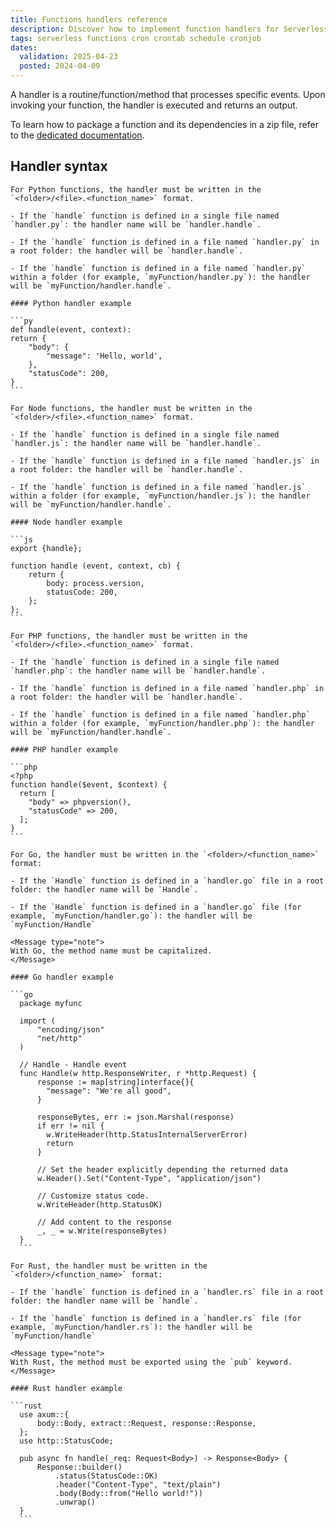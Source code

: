 ```yaml
---
title: Functions handlers reference
description: Discover how to implement function handlers for Serverless Functions in Scaleway.
tags: serverless functions cron crontab schedule cronjob
dates:
  validation: 2025-04-23
  posted: 2024-04-09
---
```


A handler is a routine/function/method that processes specific events. Upon invoking your function, the handler is executed and returns an output.

To learn how to package a function and its dependencies in a zip file, refer to the [dedicated documentation](/serverless-functions/how-to/package-function-dependencies-in-zip).

## Handler syntax

<Tabs id="handlers">
  <TabsTab label="Python">
  
    For Python functions, the handler must be written in the `<folder>/<file>.<function_name>` format.

    - If the `handle` function is defined in a single file named `handler.py`: the handler name will be `handler.handle`.

    - If the `handle` function is defined in a file named `handler.py` in a root folder: the handler will be `handler.handle`.

    - If the `handle` function is defined in a file named `handler.py` within a folder (for example, `myFunction/handler.py`): the handler will be `myFunction/handler.handle`.

    #### Python handler example

    ```py
    def handle(event, context):
    return {
        "body": {
            "message": 'Hello, world',
        },
        "statusCode": 200,
    }
    ```
  </TabsTab>

  <TabsTab label="Node">

    For Node functions, the handler must be written in the `<folder>/<file>.<function_name>` format.

    - If the `handle` function is defined in a single file named `handler.js`: the handler name will be `handler.handle`.

    - If the `handle` function is defined in a file named `handler.js` in a root folder: the handler will be `handler.handle`.

    - If the `handle` function is defined in a file named `handler.js` within a folder (for example, `myFunction/handler.js`): the handler will be `myFunction/handler.handle`.

    #### Node handler example

    ```js
    export {handle};

    function handle (event, context, cb) {
        return {
            body: process.version,
            statusCode: 200,
        };
    };
    ```
  </TabsTab>
  
  <TabsTab label="PHP">

    For PHP functions, the handler must be written in the `<folder>/<file>.<function_name>` format.

    - If the `handle` function is defined in a single file named `handler.php`: the handler name will be `handler.handle`.

    - If the `handle` function is defined in a file named `handler.php` in a root folder: the handler will be `handler.handle`.

    - If the `handle` function is defined in a file named `handler.php` within a folder (for example, `myFunction/handler.php`): the handler will be `myFunction/handler.handle`.

    #### PHP handler example

    ```php
    <?php
    function handle($event, $context) {
      return [
        "body" => phpversion(),
        "statusCode" => 200,
      ];
    }
    ```
  </TabsTab>

  <TabsTab label="Go">

    For Go, the handler must be written in the `<folder>/<function_name>` format:

    - If the `Handle` function is defined in a `handler.go` file in a root folder: the handler name will be `Handle`.

    - If the `Handle` function is defined in a `handler.go` file (for example, `myFunction/handler.go`): the handler will be `myFunction/Handle`

    <Message type="note">
    With Go, the method name must be capitalized.
    </Message>

    #### Go handler example

    ```go
      package myfunc
      
      import (
          "encoding/json"
          "net/http"
      )
      
      // Handle - Handle event
      func Handle(w http.ResponseWriter, r *http.Request) {
          response := map[string]interface{}{
            "message": "We're all good",
          }
      
          responseBytes, err := json.Marshal(response)
          if err != nil {
            w.WriteHeader(http.StatusInternalServerError)
            return
          }
      
          // Set the header explicitly depending the returned data
          w.Header().Set("Content-Type", "application/json")
      
          // Customize status code.
          w.WriteHeader(http.StatusOK)
      
          // Add content to the response
          _, _ = w.Write(responseBytes)
      }
      ```
  </TabsTab>

  <TabsTab label="Rust">

    For Rust, the handler must be written in the `<folder>/<function_name>` format:

    - If the `handle` function is defined in a `handler.rs` file in a root folder: the handler name will be `handle`.

    - If the `handle` function is defined in a `handler.rs` file (for example, `myFunction/handler.rs`): the handler will be `myFunction/handle`

    <Message type="note">
    With Rust, the method must be exported using the `pub` keyword.
    </Message>

    #### Rust handler example

    ```rust
      use axum::{
          body::Body, extract::Request, response::Response,
      };
      use http::StatusCode;
      
      pub async fn handle(_req: Request<Body>) -> Response<Body> {
          Response::builder()
              .status(StatusCode::OK)
              .header("Content-Type", "text/plain")
              .body(Body::from("Hello world!"))
              .unwrap()
      }
      ```
  </TabsTab>
</Tabs>
